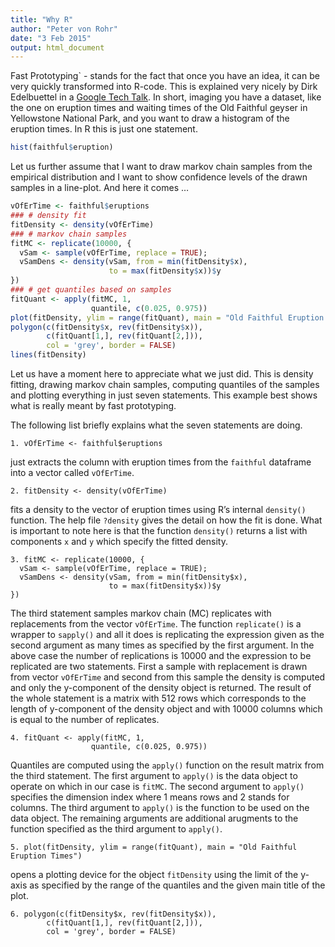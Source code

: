 ```yaml
---
title: "Why R"
author: "Peter von Rohr"
date: "3 Feb 2015"
output: html_document
---
```


Fast Prototyping` - stands for the fact that once you have an idea, it can be very quickly transformed into R-code. This is explained very nicely by Dirk Edelbuettel in a [Google Tech Talk](https://www.youtube.com/watch?v=UZkaZhsOfT4). In short, imaging you have a dataset, like the one on eruption times and waiting times of the Old Faithful geyser in Yellowstone National Park, and you want to draw a histogram of the eruption times. In R this is just one statement. 

```r
hist(faithful$eruption)
```

Let us further assume that I want to draw markov chain samples from the empirical distribution and I want to show confidence levels of the drawn samples in a line-plot. And here it comes ...

```r
vOfErTime <- faithful$eruptions
### # density fit 
fitDensity <- density(vOfErTime)
### # markov chain samples
fitMC <- replicate(10000, {
  vSam <- sample(vOfErTime, replace = TRUE);
  vSamDens <- density(vSam, from = min(fitDensity$x),
                      to = max(fitDensity$x))$y
})
### # get quantiles based on samples
fitQuant <- apply(fitMC, 1, 
                  quantile, c(0.025, 0.975))
plot(fitDensity, ylim = range(fitQuant), main = "Old Faithful Eruption Times")
polygon(c(fitDensity$x, rev(fitDensity$x)),
        c(fitQuant[1,], rev(fitQuant[2,])),
        col = 'grey', border = FALSE)
lines(fitDensity)
```

Let us have a moment here to appreciate what we just did. This is density fitting, drawing markov chain samples, computing quantiles of the samples and plotting everything in just seven statements. This example best shows what is really meant by fast prototyping.

The following list briefly explains what the seven statements are doing. 

```
1. vOfErTime <- faithful$eruptions
```
just extracts the column with eruption times from the `faithful` dataframe into a vector called `vOfErTime`. 

```
2. fitDensity <- density(vOfErTime)
```
fits a density to the vector of eruption times using R's internal `density()` function. The help file `?density` gives the detail on how the fit is done. What is important to note here is that the function `density()` returns a list with components `x` and `y` which specify the fitted density.

```
3. fitMC <- replicate(10000, {
  vSam <- sample(vOfErTime, replace = TRUE);
  vSamDens <- density(vSam, from = min(fitDensity$x),
                      to = max(fitDensity$x))$y
})
```
The third statement samples markov chain (MC) replicates with replacements from the vector `vOfErTime`. The function `replicate()` is a wrapper to `sapply()` and all it does is replicating the expression given as the second argument as many times as specified by the first argument. In the above case the number of replications is 10000 and the expression to be replicated are two statements. First a sample with replacement is drawn from vector `vOfErTime` and second from this sample the density is computed and only the y-component of the density object is returned. The result of the whole statement is a matrix with 512 rows which corresponds to the length of y-component of the density object and with 10000 columns which is equal to the number of replicates. 

```
4. fitQuant <- apply(fitMC, 1, 
                  quantile, c(0.025, 0.975))
```
Quantiles are computed using the `apply()` function on the result matrix from the third statement. The first argument to `apply()` is the data object to operate on which in our case is `fitMC`. The second argument to `apply()` specifies the dimension index where 1 means rows and 2 stands for columns. The third argument to `apply()` is the function to be used on the data object. The remaining arguments are additional arugments to the function specified as the third argument to `apply()`. 

```
5. plot(fitDensity, ylim = range(fitQuant), main = "Old Faithful Eruption Times")
```
opens a plotting device for the object `fitDensity` using the limit of the y-axis as specified by the range of the quantiles and the given main title of the plot.

```
6. polygon(c(fitDensity$x, rev(fitDensity$x)),
        c(fitQuant[1,], rev(fitQuant[2,])),
        col = 'grey', border = FALSE)
```

